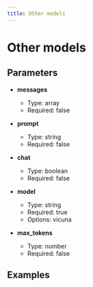 ```yaml
---
title: Other models
---
```


# Other models

## Parameters


- **messages**
  - Type: array
  - Required: false

- **prompt**
  - Type: string
  - Required: false

- **chat**
  - Type: boolean
  - Required: false

- **model**
  - Type: string
  - Required: true
  - Options: vicuna

- **max_tokens**
  - Type: number
  - Required: false

## Examples

